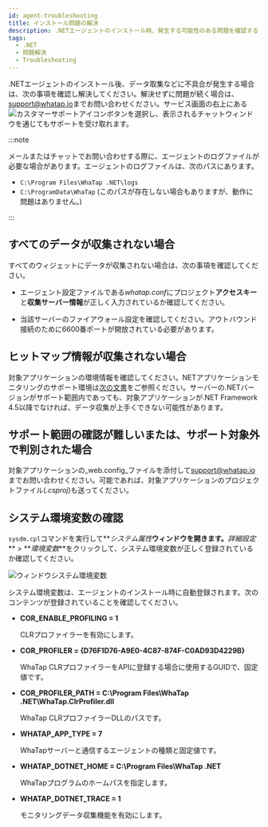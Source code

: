 ```yaml
---
id: agent-troubleshooting
title: インストール問題の解決
description: .NETエージェントのインストール時、発生する可能性のある問題を確認することができます。
tags:
  - .NET
  - 問題解決
  - Troubleshooting
---
```


.NETエージェントのインストール後、データ取集などに不具合が発生する場合は、次の事項を確認し解決してください。解決せずに問題が続く場合は、[support@whatap.io](mailto:support@whatap.io)までお問い合わせください。サービス画面の右上にある![カスタマーサポートアイコン](/img/ico-help.svg)ボタンを選択し、表示されるチャットウィンドウを通じてもサポートを受け取れます。

:::note

メールまたはチャットでお問い合わせする際に、エージェントのログファイルが必要な場合があります。エージェントのログファイルは、次のパスにあります。

- `C:\Program Files\WhaTap .NET\logs`
- `C:\ProgramData\WhaTap` (このパスが存在しない場合もありますが、動作に問題はありません。)

:::

## すべてのデータが収集されない場合

<ImgLang img='dotnet-apm-troubleshooting-connection-fail.png' desc='' />

すべてのウィジェットにデータが収集されない場合は、次の事項を確認してください。

- エージェント設定ファイルである*whatap.conf*にプロジェクト**アクセスキー**と**収集サーバー情報**が正しく入力されているか確認してください。

- 当該サーバーのファイアウォール設定を確認してください。アウトバウンド接続のために6600番ポートが開放されている必要があります。

## ヒットマップ情報が収集されない場合

<ImgLang img='dotnet-apm-troubleshooting-none-hitmap.png' desc='' />

対象アプリケーションの環境情報を確認してください。NETアプリケーションモニタリングのサポート環境は[次の文書](supported-spec)をご参照ください。サーバーの.NETバージョンがサポート範囲内であっても、対象アプリケーションが.NET Framework 4.5以降でなければ、データ収集が上手くできない可能性があります。

## サポート範囲の確認が難しいまたは、サポート対象外で判別された場合

対象アプリケーションの_web.config_ファイルを添付して[support@whatap.io](mailto:support@whatap.io)までお問い合わせください。可能であれば、対象アプリケーションのプロジェクトファイル(_.csproj_)も送ってください。

## システム環境変数の確認

`sysdm.cpl`コマンドを実行して**_システム属性_**ウィンドウを開きます。**_詳細設定_** > **_環境変数_**をクリックして、システム環境変数が正しく登録されているか確認してください。

![ウィンドウシステム環境変数](https://img.whatap.io/media/agent_dotnet/install/system_properties.png)

システム環境変数は、エージェントのインストール時に自動登録されます。次のコンテンツが登録されていることを確認してください。

- **COR_ENABLE_PROFILING = 1**

  CLRプロファイラーを有効にします。

- **COR_PROFILER = \{D76F1D76-A9E0-4C87-874F-C0AD93D4229B\}**

  WhaTap CLRプロファイラーをAPIに登録する場合に使用するGUIDで、固定値です。

- **COR_PROFILER_PATH = C:\\Program Files\\WhaTap .NET\\WhaTap.ClrProfiler.dll**

  WhaTap CLRプロファイラーDLLのパスです。

- **WHATAP_APP_TYPE = 7**

  WhaTapサーバーと通信するエージェントの種類と固定値です。

- **WHATAP_DOTNET_HOME = C:\\Program Files\\WhaTap .NET**

  WhaTapプログラムのホームパスを指定します。

- **WHATAP_DOTNET_TRACE = 1**

  モニタリングデータ収集機能を有効にします。
